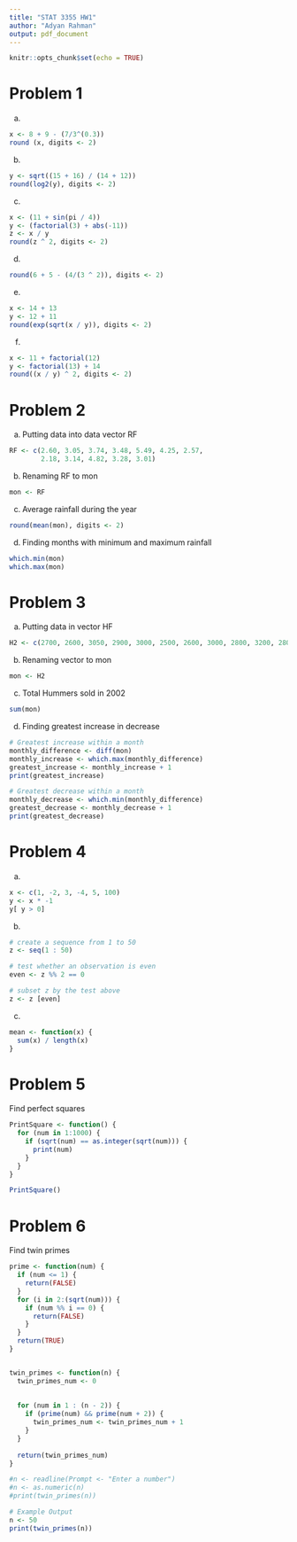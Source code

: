 ---
title: "STAT 3355 HW1"
author: "Adyan Rahman"
output: pdf_document
---

```{r setup, include=FALSE}
knitr::opts_chunk$set(echo = TRUE)
```

# Problem 1

(a)
```{r}
x <- 8 + 9 - (7/3^(0.3))
round (x, digits <- 2)

```

(b)
```{r}
y <- sqrt((15 + 16) / (14 + 12))
round(log2(y), digits <- 2)
```

(c)
```{r}
x <- (11 + sin(pi / 4))
y <- (factorial(3) + abs(-11))
z <- x / y
round(z ^ 2, digits <- 2)
```

(d)
```{r}
round(6 + 5 - (4/(3 ^ 2)), digits <- 2)
```

(e)
```{r}
x <- 14 + 13
y <- 12 + 11
round(exp(sqrt(x / y)), digits <- 2)
```

(f)
```{r}
x <- 11 + factorial(12)
y <- factorial(13) + 14
round((x / y) ^ 2, digits <- 2)
```

# Problem 2

(a) Putting data into data vector RF
```{r}
RF <- c(2.60, 3.05, 3.74, 3.48, 5.49, 4.25, 2.57, 
        2.18, 3.14, 4.82, 3.28, 3.01)
```

(b) Renaming RF to mon
```{r}
mon <- RF
```

(c) Average rainfall during the year
```{r}
round(mean(mon), digits <- 2)
```

(d) Finding months with minimum and maximum rainfall
```{r}
which.min(mon)
which.max(mon)
```

# Problem 3

(a) Putting data in vector HF
```{r}
H2 <- c(2700, 2600, 3050, 2900, 3000, 2500, 2600, 3000, 2800, 3200, 2800, 3400)
```

(b) Renaming vector to mon
```{r}
mon <- H2
```

(c) Total Hummers sold in 2002
```{r}
sum(mon)
```

(d) Finding greatest increase in decrease
```{r}
# Greatest increase within a month
monthly_difference <- diff(mon)
monthly_increase <- which.max(monthly_difference)
greatest_increase <- monthly_increase + 1
print(greatest_increase)

# Greatest decrease within a month
monthly_decrease <- which.min(monthly_difference)
greatest_decrease <- monthly_decrease + 1
print(greatest_decrease)
```

# Problem 4

(a)
```{r}
x <- c(1, -2, 3, -4, 5, 100)
y <- x * -1
y[ y > 0]
```

(b)
```{r}
# create a sequence from 1 to 50
z <- seq(1 : 50)

# test whether an observation is even
even <- z %% 2 == 0

# subset z by the test above
z <- z [even]
```

(c)
```{r}
mean <- function(x) {
  sum(x) / length(x)
}
```

# Problem 5

Find perfect squares
```{r}
PrintSquare <- function() {
  for (num in 1:1000) { 
    if (sqrt(num) == as.integer(sqrt(num))) {
      print(num)
    }
  }
}

PrintSquare()
```
 \newpage

# Problem 6

Find twin primes
```{r}
prime <- function(num) {
  if (num <= 1) {
    return(FALSE)
  }
  for (i in 2:(sqrt(num))) {
    if (num %% i == 0) {
      return(FALSE)
    }
  }
  return(TRUE)
}


twin_primes <- function(n) {
  twin_primes_num <- 0
  
  
  for (num in 1 : (n - 2)) {
    if (prime(num) && prime(num + 2)) {
      twin_primes_num <- twin_primes_num + 1
    }
  }
  
  return(twin_primes_num)
}

#n <- readline(Prompt <- "Enter a number")
#n <- as.numeric(n)
#print(twin_primes(n))

# Example Output
n <- 50
print(twin_primes(n))
```















